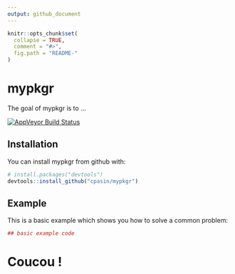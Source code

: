 ```yaml
---
output: github_document
---
```


<!-- README.md is generated from README.Rmd. Please edit that file -->

```r
knitr::opts_chunk$set(
  collapse = TRUE,
  comment = "#>",
  fig.path = "README-"
)
```

# mypkgr

The goal of mypkgr is to ...

[![AppVeyor Build Status](https://ci.appveyor.com/api/projects/status/github/*prenomnom*/mypkgr?branch=master&svg=true)](https://ci.appveyor.com/project/*prenomnom*/mypkgr)

## Installation

You can install mypkgr from github with:

```r
# install.packages("devtools")
devtools::install_github("cpasin/mypkgr")
```

## Example

This is a basic example which shows you how to solve a common problem:

```r
## basic example code
```

# Coucou !
